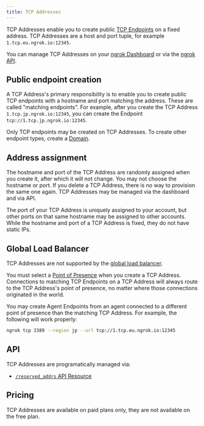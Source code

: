```yaml
---
title: TCP Addresses
---
```


TCP Addresses enable you to create public [TCP
Endpoints](/universal-gateway/tcp/) on a fixed address. TCP Addresses
are a host and port tuple, for example `1.tcp.eu.ngrok.io:12345`.

You can manage TCP Addresses on your [ngrok
Dashboard](https://dashboard.ngrok.com/tcp-addresses) or via the [ngrok
API](#api).

## Public endpoint creation

A TCP Address's primary responsibility is to enable you to create public TCP
endpoints with a hostname and port matching the address. These are called
"matching endpoints". For example, after you create the TCP Address
`1.tcp.jp.ngrok.io:12345`, you can create the Endpoint
`tcp://1.tcp.jp.ngrok.io:12345`.

Only TCP endpoints may be created on TCP Addresses. To create other endpoint
types, create a [Domain](/universal-gateway/domains/).

## Address assignment

The hostname and port of the TCP Address are randomly assigned when you create
it, after which it will not change. You may not choose the hostname or port.
If you delete a TCP Address, there is no way to provision the same one again.
TCP Addresses may be managed via the dashboard and via API.

The port of your TCP Address is uniquely assigned to your account, but other
ports on that same hostname may be assigned to other accounts. While the
hostname and port of a TCP Address is fixed, they do not have static IPs.

## Global Load Balancer

TCP Addresses are not supported by the [global load
balancer](/universal-gateway/global-load-balancer).

You must select a [Point of
Presence](/universal-gateway/points-of-presence) when you create a TCP
Address. Connections to matching TCP Endpoints on a TCP Address will always
route to the TCP Address's point of presence, no matter where those connections
originated in the world.

You may create Agent Endpoints from an agent connected to a different point of
presence than the matching TCP Address. For example, the following will work
properly:

```sh
ngrok tcp 3389 --region jp --url tcp://1.tcp.eu.ngrok.io:12345
```

## API

TCP Addresses are programatically managed via:

- [`/reserved_addrs` API Resource](/api/resources/reserved-addrs/)

## Pricing

TCP Addresses are available on paid plans only, they are not available on the
free plan.
